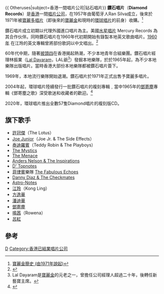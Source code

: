 {{ Otheruses|subject=香港一間唱片公司|钻石唱片}}
{{Infobox_Company
 | company_name   = 鑽石唱片有限公司
 | company_name_en = Diamond Records
  | company_logo   = 
  | company_type   = 唱片公司
  | company_slogan = 
  | foundation     = 1957年
  | defunct  = 1971年
  | fate           = 1971年被[[寶麗多唱片|寶麗多唱片]]收購
  | successor      = [[寶麗多唱片|寶麗多唱片]]
  | location       = [[香港|香港]]
  | key_people     = 
  | sales          = 
  | profit         = 
  | asset          = 
  | market_value   = 
  | num_employees  = 
  | parent         = [[環球唱片_(香港)|環球唱片]] 、[[寶麗金|寶麗金]]
  | sister         =
  | industry       = 音樂唱片製作發行公司
  | products       = 音樂唱片
  | revenue        = 
  | homepage       = 
}}
'''鑽石唱片'''（'''Diamond Records'''）是[[香港|香港]]一間[[唱片公司|唱片公司]]，在1957年由葡萄牙人Ran Silva成立，後來於1971年被[[寶麗多唱片|寶麗多唱片]]（即後來的[[寶麗金|寶麗金]]和現時的[[環球唱片|環球唱片]]的前身）收購。<ref>[http://comebacktolove.blogspot.com.au/2016/01/1971.html 寶麗金簡史 (由1971年說起)]</ref>

鑽石唱片成立初期以代理外國進口唱片為主。美國[[水星唱片|水星唱片]] Mercury Records 為其合作伙伴。同時鑽石唱片在1960年代初期開始有錄製本地英文歌曲唱片。[[1960年|1960年]] 在江玲的英文專輯曾將部份歌詞以中文唱出。<ref>{{cite book |author1=李信佳 |title=港式西洋風——六十年代香港樂隊潮流 |isbn=9789888366422 |page=5 |edition=Chu ban}}</ref>

60年代中期，隨著[[披頭四|披頭四]]在香港揭起熱潮，不少本地青年合組樂團。鑽石唱片經理林振業（[[Lal_Dayaram|Lal Dayaram]]，LAL爺<ref>Lal Dayaram是[[寶麗金|寶麗金]]的元老之一，曾擔任公司經理人超過二十年，後轉任新藝寶主席。</ref>）發掘本地樂隊，於於1965年起，為不少本地樂隊出版唱片。當時香港大部份本地樂隊都被鑽石唱片簽下。

1969年，本地流行樂隊開始退潮。鑽石唱片於1971年正式出售予寶麗多唱片。

2004年起，環球唱片陸續發行一批鑽石唱片的複刻專輯﹐當中1965年的[[鄧寄塵|鄧寄塵]]專輯《鄧寄塵之歌》深受歌迷和收藏者的歡迎。<ref>{{Cite web |url=http://blog.roodo.com/muzikland/archives/612864.html |title=鑽石唱片-鄧寄塵之歌 |access-date=2017-04-15 |archive-url=https://web.archive.org/web/20170601180224/http://blog.roodo.com/muzikland/archives/612864.html |archive-date=2017-06-01 |dead-url=yes }}</ref>

2020年，環球唱片推出全數57隻Diamond唱片的複刻版CD。

==旗下歌手==
* [[許冠傑|許冠傑]]（The Lotus）
* [[Joe_Junior|Joe Junior]]（Joe Jr. & The Side Effects）
* [[泰迪羅賓|泰迪羅賓]]（Teddy Robin & The Playboys）
* [[The_Mystics|The Mystics]]
* [[The_Menace|The Menace]]
* [[Anders_Nelson_&_The_Inspirations|Anders Nelson & The Inspirations]]
* [[D'_Topnotes|D' Topnotes]]
* [[菲律賓|菲律賓]]樂隊 [[The_Fabulous_Echoes|The Fabulous Echoes]]
* [[Danny_Diaz_&_The_Checkmates|Danny Diaz & The Checkmates]]
* [[Astro-Notes|Astro-Notes]]
* [[江玲|江玲]]（Kong Ling）
* [[方逸華|方逸華]]
* [[潘迪華|潘迪華]]
* [[鄧寄塵|鄧寄塵]]
* [[鳴茜|鳴茜]]（Rowena）
* [[呂紅|呂紅]]

==參考==
{{Reflist}}
{{香港唱片公司}}
[[Category:环球音乐集团|D]]
[[Category:香港已結業唱片公司|Category:香港已結業唱片公司]]